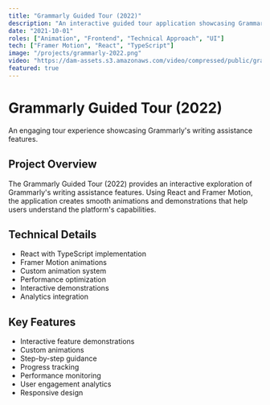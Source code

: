 ```yaml
---
title: "Grammarly Guided Tour (2022)"
description: "An interactive guided tour application showcasing Grammarly's features through engaging animations and demonstrations."
date: "2021-10-01"
roles: ["Animation", "Frontend", "Technical Approach", "UI"]
tech: ["Framer Motion", "React", "TypeScript"]
image: "/projects/grammarly-2022.png"
video: "https://dam-assets.s3.amazonaws.com/video/compressed/public/grammarly-2022.mp4"
featured: true
---
```


# Grammarly Guided Tour (2022)

An engaging tour experience showcasing Grammarly's writing assistance features.

## Project Overview

The Grammarly Guided Tour (2022) provides an interactive exploration of Grammarly's writing assistance features. Using React and Framer Motion, the application creates smooth animations and demonstrations that help users understand the platform's capabilities.

## Technical Details

- React with TypeScript implementation
- Framer Motion animations
- Custom animation system
- Performance optimization
- Interactive demonstrations
- Analytics integration

## Key Features

- Interactive feature demonstrations
- Custom animations
- Step-by-step guidance
- Progress tracking
- Performance monitoring
- User engagement analytics
- Responsive design
